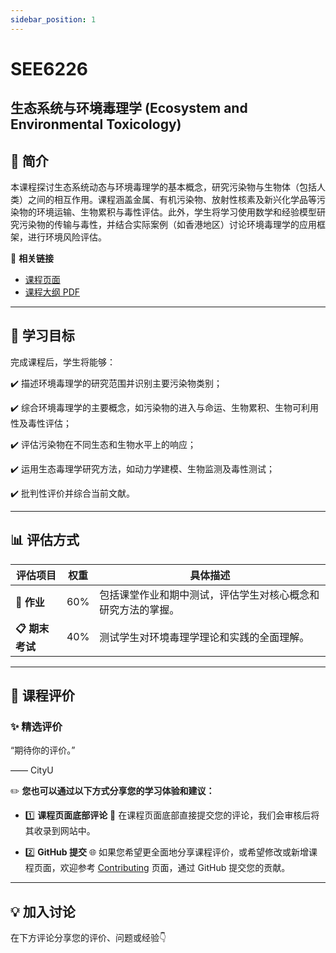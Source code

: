 ```yaml
---
sidebar_position: 1
---
```


# SEE6226
## 生态系统与环境毒理学 (Ecosystem and Environmental Toxicology)

## **📘 简介**
本课程探讨生态系统动态与环境毒理学的基本概念，研究污染物与生物体（包括人类）之间的相互作用。课程涵盖金属、有机污染物、放射性核素及新兴化学品等污染物的环境运输、生物累积与毒性评估。此外，学生将学习使用数学和经验模型研究污染物的传输与毒性，并结合实际案例（如香港地区）讨论环境毒理学的应用框架，进行环境风险评估。

🔗 **相关链接**
- [课程页面](https://www.cityu.edu.hk/catalogue/pg/202425/course/SEE6226.htm)
- [课程大纲 PDF](https://www.cityu.edu.hk/catalogue/pg/202425/course/SEE6226.pdf)

---

## **🎯 学习目标**

完成课程后，学生将能够：

✔️ 描述环境毒理学的研究范围并识别主要污染物类别；

✔️ 综合环境毒理学的主要概念，如污染物的进入与命运、生物累积、生物可利用性及毒性评估；

✔️ 评估污染物在不同生态和生物水平上的响应；

✔️ 运用生态毒理学研究方法，如动力学建模、生物监测及毒性测试；

✔️ 批判性评价并综合当前文献。

---

## **📊 评估方式**

| **评估项目**            | **权重** | **具体描述**                                                                                       |
|------------------------|---------|---------------------------------------------------------------------------------------------------|
| **📂 作业**            | 60%     | 包括课堂作业和期中测试，评估学生对核心概念和研究方法的掌握。                                               |
| **📋 期末考试**         | 40%     | 测试学生对环境毒理学理论和实践的全面理解。                                                              |

---

## **💬 课程评价**

### ✨ **精选评价**
<div className={commentStyles.commentBox}>
    <p className={commentStyles.commentText}>
        “期待你的评价。”
    </p>
    <p className={commentStyles.commentAuthor}>—— CityU</p>
</div>

✏️ **您也可以通过以下方式分享您的学习体验和建议：**

- 1️⃣ **课程页面底部评论**
💬 在课程页面底部直接提交您的评论，我们会审核后将其收录到网站中。

- 2️⃣ **GitHub 提交**
🌐 如果您希望更全面地分享课程评价，或希望修改或新增课程页面，欢迎参考 [Contributing](/contributing) 页面，通过 GitHub 提交您的贡献。

---

## **💡 加入讨论**

在下方评论分享您的评价、问题或经验👇
<Utterances />
